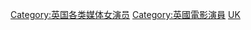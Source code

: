 [[Category:英国各类媒体女演员|Category:英国各类媒体女演员]]
[[Category:英國電影演員|Category:英國電影演員]]
[[Category:各國電影女演員|UK]]